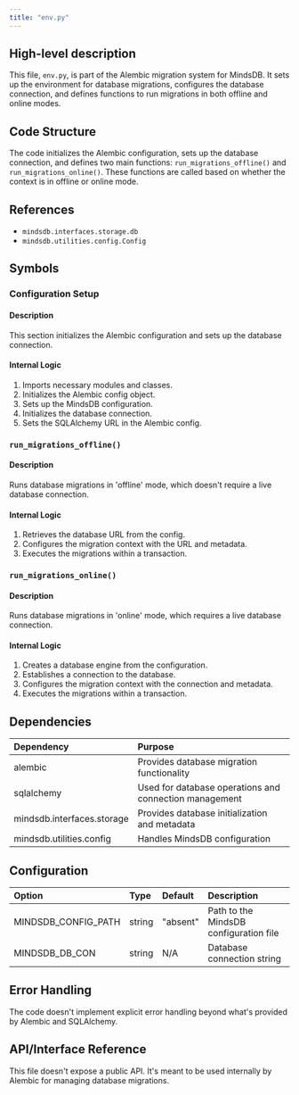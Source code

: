 ```yaml
---
title: "env.py"
---
```


## High-level description
This file, `env.py`, is part of the Alembic migration system for MindsDB. It sets up the environment for database migrations, configures the database connection, and defines functions to run migrations in both offline and online modes.

## Code Structure
The code initializes the Alembic configuration, sets up the database connection, and defines two main functions: `run_migrations_offline()` and `run_migrations_online()`. These functions are called based on whether the context is in offline or online mode.

## References
- `mindsdb.interfaces.storage.db`
- `mindsdb.utilities.config.Config`

## Symbols

### Configuration Setup
#### Description
This section initializes the Alembic configuration and sets up the database connection.

#### Internal Logic
1. Imports necessary modules and classes.
2. Initializes the Alembic config object.
3. Sets up the MindsDB configuration.
4. Initializes the database connection.
5. Sets the SQLAlchemy URL in the Alembic config.

### `run_migrations_offline()`
#### Description
Runs database migrations in 'offline' mode, which doesn't require a live database connection.

#### Internal Logic
1. Retrieves the database URL from the config.
2. Configures the migration context with the URL and metadata.
3. Executes the migrations within a transaction.

### `run_migrations_online()`
#### Description
Runs database migrations in 'online' mode, which requires a live database connection.

#### Internal Logic
1. Creates a database engine from the configuration.
2. Establishes a connection to the database.
3. Configures the migration context with the connection and metadata.
4. Executes the migrations within a transaction.

## Dependencies
| Dependency | Purpose |
|:-----------|:--------|
| alembic | Provides database migration functionality |
| sqlalchemy | Used for database operations and connection management |
| mindsdb.interfaces.storage | Provides database initialization and metadata |
| mindsdb.utilities.config | Handles MindsDB configuration |

## Configuration
| Option | Type | Default | Description |
|:-------|:-----|:--------|:------------|
| MINDSDB_CONFIG_PATH | string | "absent" | Path to the MindsDB configuration file |
| MINDSDB_DB_CON | string | N/A | Database connection string |

## Error Handling
The code doesn't implement explicit error handling beyond what's provided by Alembic and SQLAlchemy.

## API/Interface Reference
This file doesn't expose a public API. It's meant to be used internally by Alembic for managing database migrations.